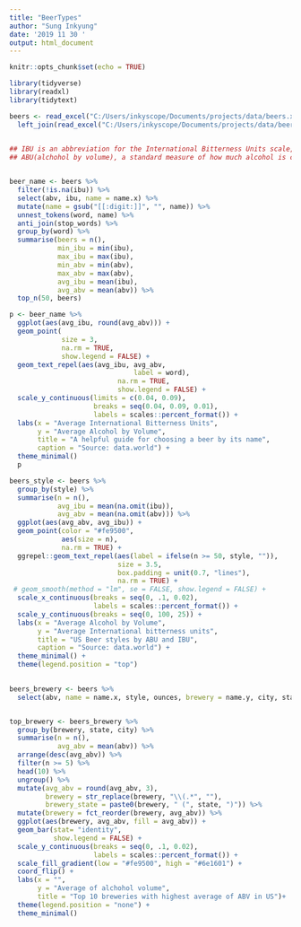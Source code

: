 ```yaml
---
title: "BeerTypes"
author: "Sung Inkyung"
date: '2019 11 30 '
output: html_document
---
```


```r
knitr::opts_chunk$set(echo = TRUE)
```

```r
library(tidyverse)
library(readxl)
library(tidytext)
```


```r
beers <- read_excel("C:/Users/inkyscope/Documents/projects/data/beers.xlsx", sheet = "beers") %>% 
  left_join(read_excel("C:/Users/inkyscope/Documents/projects/data/beers.xlsx", sheet = "breweries"), by = c("brewery_id" = "id"))
  
```


```r
## IBU is an abbreviation for the International Bitterness Units scale, a gauge of beer's bitterness
## ABU(alchohol by volume), a standard measure of how much alcohol is contained in a given volume of an alchol beverage


beer_name <- beers %>% 
  filter(!is.na(ibu)) %>% 
  select(abv, ibu, name = name.x) %>% 
  mutate(name = gsub("[[:digit:]]", "", name)) %>% 
  unnest_tokens(word, name) %>% 
  anti_join(stop_words) %>% 
  group_by(word) %>% 
  summarise(beers = n(),
            min_ibu = min(ibu),
            max_ibu = max(ibu),
            min_abv = min(abv),
            max_abv = max(abv),
            avg_ibu = mean(ibu),
            avg_abv = mean(abv)) %>% 
  top_n(50, beers)

p <- beer_name %>% 
  ggplot(aes(avg_ibu, round(avg_abv))) +
  geom_point(
             size = 3,
             na.rm = TRUE,
             show.legend = FALSE) +
  geom_text_repel(aes(avg_ibu, avg_abv,
                               label = word),
                           na.rm = TRUE,
                           show.legend = FALSE) +
  scale_y_continuous(limits = c(0.04, 0.09),
                     breaks = seq(0.04, 0.09, 0.01),
                     labels = scales::percent_format()) +
  labs(x = "Average International Bitterness Units",
       y = "Average Alcohol by Volume", 
       title = "A helpful guide for choosing a beer by its name",
       caption = "Source: data.world") +
  theme_minimal()
  p
```


```r
beers_style <- beers %>% 
  group_by(style) %>% 
  summarise(n = n(),
            avg_ibu = mean(na.omit(ibu)),
            avg_abv = mean(na.omit(abv))) %>% 
  ggplot(aes(avg_abv, avg_ibu)) +
  geom_point(color = "#fe9500",
             aes(size = n),
             na.rm = TRUE) +
  ggrepel::geom_text_repel(aes(label = ifelse(n >= 50, style, "")),
                           size = 3.5,
                           box.padding = unit(0.7, "lines"),
                           na.rm = TRUE) +
 # geom_smooth(method = "lm", se = FALSE, show.legend = FALSE) +
  scale_x_continuous(breaks = seq(0, .1, 0.02),
                     labels = scales::percent_format()) +
  scale_y_continuous(breaks = seq(0, 100, 25)) +
  labs(x = "Average Alcohol by Volume",
       y = "Average International bitterness units",
       title = "US Beer styles by ABU and IBU",
       caption = "Source: data.world") +
  theme_minimal() +
  theme(legend.position = "top")
            
```

```r

beers_brewery <- beers %>% 
  select(abv, name = name.x, style, ounces, brewery = name.y, city, state)


top_brewery <- beers_brewery %>% 
  group_by(brewery, state, city) %>% 
  summarise(n = n(),
            avg_abv = mean(abv)) %>% 
  arrange(desc(avg_abv)) %>% 
  filter(n >= 5) %>% 
  head(10) %>% 
  ungroup() %>% 
  mutate(avg_abv = round(avg_abv, 3),
         brewery = str_replace(brewery, "\\(.*", ""),
         brewery_state = paste0(brewery, " (", state, ")")) %>% 
  mutate(brewery = fct_reorder(brewery, avg_abv)) %>%
  ggplot(aes(brewery, avg_abv, fill = avg_abv)) +
  geom_bar(stat= "identity",
           show.legend = FALSE) +
  scale_y_continuous(breaks = seq(0, .1, 0.02),
                     labels = scales::percent_format()) +
  scale_fill_gradient(low = "#fe9500", high = "#6e1601") +
  coord_flip() +
  labs(x = "",
       y = "Average of alchohol volume",
       title = "Top 10 breweries with highest average of ABV in US")+
  theme(legend.position = "none") +
  theme_minimal()
           
```

